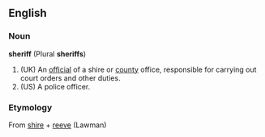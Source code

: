 ==English==
===Noun===
'''sheriff''' (Plural '''sheriffs''')
# (UK) An [[official]] of a shire or [[county]] office, responsible for carrying out court orders and other duties.
# (US) A police officer.
===Etymology===
From [[shire]] + [[reeve]] (Lawman)